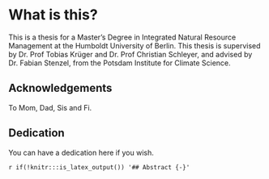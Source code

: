 # What is this? {-}

This is a thesis for a Master's Degree in Integrated Natural Resource Management at the Humboldt University of Berlin. This thesis is supervised by Dr. Prof Tobias Krüger and Dr. Prof Christian Schleyer, and advised by Dr. Fabian Stenzel, from the Potsdam Institute for Climate Science. 

## Acknowledgements {-}

To Mom, Dad, Sis and Fi. 

## Dedication {-}

You can have a dedication here if you wish. 

`r if(!knitr:::is_latex_output()) '## Abstract {-}'`